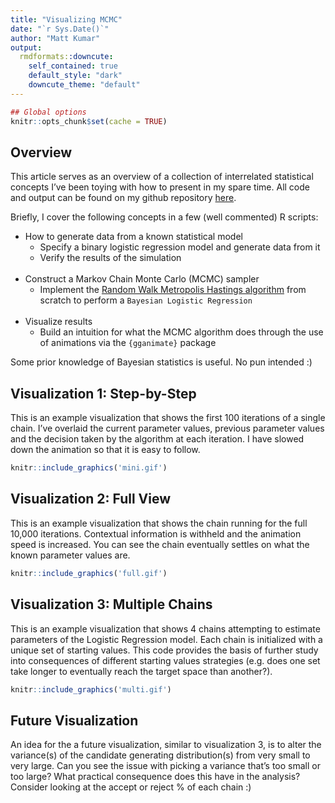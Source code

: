 ```yaml
---
title: "Visualizing MCMC"
date: "`r Sys.Date()`"
author: "Matt Kumar"
output:
  rmdformats::downcute:
    self_contained: true
    default_style: "dark"
    downcute_theme: "default"
---
```



```r
## Global options
knitr::opts_chunk$set(cache = TRUE)
```


## Overview

This article serves as an overview of a collection of interrelated statistical concepts I've been toying with how to present in my spare time. All code and output can be found on my github repository [here](https://github.com/mattkumar/mcmc).

Briefly, I cover the following concepts in a few (well commented) R scripts:

* How to generate data from a known statistical model
  + Specify a binary logistic regression model and generate data from it
  + Verify the results of the simulation
<br>
<br>
* Construct a Markov Chain Monte Carlo (MCMC) sampler
  + Implement the [Random Walk Metropolis Hastings algorithm](https://en.wikipedia.org/wiki/Metropolis%E2%80%93Hastings_algorithm) from scratch to perform a `Bayesian Logistic Regression`
<br>  
* Visualize results
  + Build an intuition for what the MCMC algorithm does through the use of animations via the `{gganimate}` package
 
Some prior knowledge of Bayesian statistics is useful. No pun intended :)

## Visualization 1: Step-by-Step

This is an example visualization that shows the first 100 iterations of a single chain. I've overlaid the current parameter values, previous parameter values and the decision taken by the algorithm at each iteration. I have slowed down the animation so that it is easy to follow.

```r
knitr::include_graphics('mini.gif')
```

## Visualization 2: Full View

This is an example visualization that shows the chain running for the full 10,000 iterations. Contextual information is withheld and the animation speed is increased. You can see the chain eventually settles on what the known parameter values are.

```r
knitr::include_graphics('full.gif')
```

## Visualization 3: Multiple Chains

This is an example visualization that shows 4 chains attempting to estimate parameters of the Logistic Regression model. Each chain is initialized with a unique set of starting values. This code provides the basis of further study into consequences of different starting values strategies (e.g. does one set take longer to eventually reach the target space than another?).

```r
knitr::include_graphics('multi.gif')
```

## Future Visualization

An idea for the a future visualization, similar to visualization 3, is to alter the variance(s) of the candidate generating distribution(s) from very small to very large. Can you see the issue with picking a variance that's too small or too large? What practical consequence does this have in the analysis? Consider looking at the accept or reject % of each chain :)
